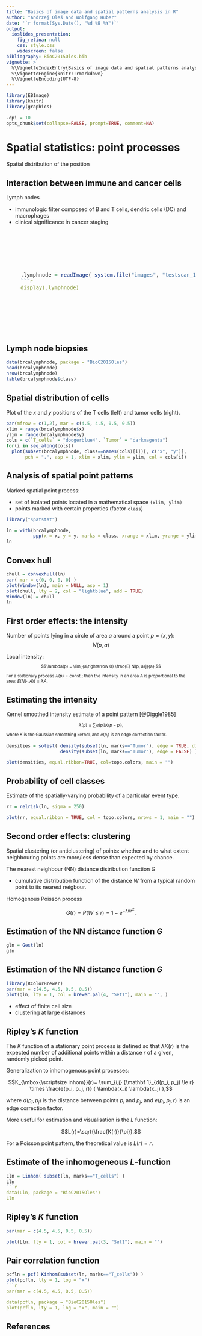 ```yaml
---
title: "Basics of image data and spatial patterns analysis in R"
author: "Andrzej Oleś and Wolfgang Huber"
date: '`r format(Sys.Date(), "%d %B %Y")`'
output:
  ioslides_presentation:
    fig_retina: null
    css: style.css
    widescreen: false
bibliography: BioC2015Oles.bib
vignette: >
  %\VignetteIndexEntry{Basics of image data and spatial patterns analysis in R}
  %\VignetteEngine{knitr::rmarkdown}
  %\VignetteEncoding{UTF-8}
---
```


```r
library(EBImage)
library(knitr)
library(graphics)

.dpi = 10
opts_chunk$set(collapse=FALSE, prompt=TRUE, comment=NA)
```

# Spatial statistics: point processes 

Spatial distribution of the position

## Interaction between immune and cancer cells

Lymph nodes

- immunologic filter composed of B and T cells, dendric cells (DC) and macrophages
- clinical significance in cancer staging

<table style="border-spacing: 30px; border-collapse: separate;">
<tr><td>
```r
.lymphnode = readImage( system.file("images", "testscan_1_2_RGB99-4525D.jpg", package = "BioC2015Oles") )
```r
display(.lymphnode)
```
</td><td style="vertical-align: bottom">
<div style="font-size:80%">
Breast cancer lymph node biopsy [@Setiadi2010].

Cell typing was done by staining the cells with protein antibodies that provide specific signatures.
</div>
</td></tr>
</table>

## Lymph node biopsies

```r
data(brcalymphnode, package = "BioC2015Oles")
head(brcalymphnode)
nrow(brcalymphnode)
table(brcalymphnode$class)
```

## Spatial distribution of cells

Plot of the *x* and *y* positions of the T cells (left) and tumor cells (right).

```r
par(mfrow = c(1,2), mar = c(4.5, 4.5, 0.5, 0.5))
xlim = range(brcalymphnode$x)
ylim = range(brcalymphnode$y)
cols = c(`T_cells` = "dodgerblue4", `Tumor` = "darkmagenta")
for(i in seq_along(cols))
  plot(subset(brcalymphnode, class==names(cols)[i])[, c("x", "y")], 
       pch = ".", asp = 1, xlim = xlim, ylim = ylim, col = cols[i])
```

## Analysis of spatial point patterns

Marked spatial point process:

- set of isolated points located in a mathematical space `(xlim, ylim)`
- points marked with certain properties (factor `class`)


```r
library("spatstat")

ln = with(brcalymphnode, 
          ppp(x = x, y = y, marks = class, xrange = xlim, yrange = ylim) )
ln
```

## Convex hull

```r
chull = convexhull(ln)
par( mar = c(0, 0, 0, 0) )
plot(Window(ln), main = NULL, asp = 1)
plot(chull, lty = 2, col = "lightblue", add = TRUE)
Window(ln) = chull
ln
```

## First order effects: the intensity

Number of points lying in a circle of area $a$ around a point $p=(x,y)$:
$$N(p, a)$$

Local intensity:
<div style="font-size:80%">
$$\lambda(p) = \lim_{a\rightarrow 0} \frac{E[ N(p, a)]}{a},$$

For a stationary process $\lambda(p) = \text{const.}$; then the intensity in an area $A$ is proportional to the area:
$E(N(\cdot, A)) = \lambda A$. 
</div>

## Estimating the intensity

<p>
Kernel smoothed intensity estimate of a point pattern [@Diggle1985]

<div style="font-size:80%">
$$\hat{\lambda}(p) = \sum_i e(p_i) K(p-p_i),$$
where $K$ is the Gaussian smoothing kernel, and $e(p_i)$ is an edge correction factor.
</div>
</p>
```r
densities = solist( density(subset(ln, marks=="Tumor"), edge = TRUE, diggle = TRUE),
                    density(subset(ln, marks=="Tumor"), edge = FALSE) )

plot(densities, equal.ribbon=TRUE, col=topo.colors, main = "")
```

## Probability of cell classes

Estimate of the spatially-varying probability of a particular event type.

```r
rr = relrisk(ln, sigma = 250)

plot(rr, equal.ribbon = TRUE, col = topo.colors, nrows = 1, main = "")
```

## Second order effects: clustering

Spatial clustering (or anticlustering) of points: whether and to what extent neighbouring points are more/less dense than expected by chance.

The nearest neighbour (NN) distance distribution function $G$

- cumulative distribution function of the distance $W$ from a typical random point to its nearest neigbour.

Homogenous Poisson process

$$G(r) = P(W\leq r) = 1-e^{-\lambda \pi r^2}.$$

## Estimation of the NN distance function *G*

```r
gln = Gest(ln)
gln
```   

## Estimation of the NN distance function *G*

```r
library(RColorBrewer)
par(mar = c(4.5, 4.5, 0.5, 0.5))
plot(gln, lty = 1, col = brewer.pal(4, "Set1"), main = "", )
```

- effect of finite cell size
- clustering at large distances

## Ripley's *K* function

The *K* function of a stationary point process is defined so that $\lambda K(r)$ is the expected number of 
additional points within a distance $r$ of a given, randomly picked point. 

Generalization to inhomogenous point processes:

$$K_{\mbox{\scriptsize inhom}}(r)= \sum_{i,j} {\mathbf 1}_{d(p_i, p_j) \le r} \times \frac{e(p_i, p_j, r)} { \lambda(x_i)  \lambda(x_j) },$$

where $d(p_i, p_j)$ is the distance between points $p_i$ and $p_j$, and 
$e(p_i, p_j, r)$ is an edge correction factor.

More useful for estimation and visualisation is the $L$ function:

$$L(r)=\sqrt{\frac{K(r)}{\pi}}.$$

For a Poisson point pattern, the theoretical value is $L(r) = r$. 

## Estimate of the inhomogeneous *L*-function

```r
Lln = Linhom( subset(ln, marks=="T_cells") )
Lln
```r
data(Lln, package = "BioC2015Oles")
Lln
```

## Ripley's *K* function

```r
par(mar = c(4.5, 4.5, 0.5, 0.5))

plot(Lln, lty = 1, col = brewer.pal(3, "Set1"), main = "")
```   

## Pair correlation function

```r
pcfln = pcf( Kinhom(subset(ln, marks=="T_cells")) )
plot(pcfln, lty = 1, log = "x")
```r
par(mar = c(4.5, 4.5, 0.5, 0.5))

data(pcfln, package = "BioC2015Oles")
plot(pcfln, lty = 1, log = "x", main = "")
```

## References
